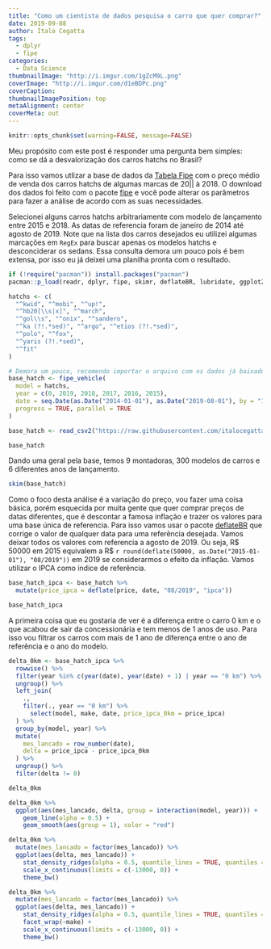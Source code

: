 ```yaml
---
title: "Como um cientista de dados pesquisa o carro que quer comprar?"
date: 2019-09-08
author: Ítalo Cegatta
tags:
  - dplyr
  - fipe
categories:
  - Data Science
thumbnailImage: "http://i.imgur.com/1gZcM9L.png"
coverImage: "http://i.imgur.com/d1eBDPc.png"
coverCaption:
thumbnailImagePosition: top
metaAlignment: center
coverMeta: out
---
```


```r
knitr::opts_chunk$set(warning=FALSE, message=FALSE)
```

Meu propósito com este post é responder uma pergunta bem simples: como se dá a desvalorização dos carros hatchs no Brasil?

Para isso vamos utlizar a base de dados da [Tabela Fipe](https://veiculos.fipe.org.br/) com o preço médio de venda dos carros hatchs de algumas marcas de 20|| à 2018. O download dos dados foi feito com o pacote [fipe](https://italocegatta.github.io/fipe/) e você pode alterar os parâmetros para fazer a análise de acordo com as suas necessidades.

Selecionei alguns carros hatchs arbitrariamente com modelo de lançamento entre 2015 e 2018. As datas de referencia foram de janeiro de 2014 até agosto de 2019. Note que na lista dos carros desejados eu utilizei algumas marcações em `RegEx` para buscar apenas os modelos hatchs e desconciderar os sedans. Essa consulta demora um pouco pois é bem extensa, por isso eu já deixei uma planilha pronta com o resultado.

```r
if (!require("pacman")) install.packages("pacman")
pacman::p_load(readr, dplyr, fipe, skimr, deflateBR, lubridate, ggplot2, ggridges, forcats)
```

```r
hatchs <- c(
  "^kwid", "^mobi", "^up!",
  "^hb20[\\s|x]", "^march",
  "^gol\\s", "^onix", "^sandero",
  "^ka (?!.*sed)", "^argo", "^etios (?!.*sed)",
  "^polo", "^fox",
  "^yaris (?!.*sed)",
  "^fit"
)

# Demora um pouco, recomendo importar o arquivo com os dados já baixados
base_hatch <- fipe_vehicle(
  model = hatchs,
  year = c(0, 2019, 2018, 2017, 2016, 2015),
  date = seq.Date(as.Date("2014-01-01"), as.Date("2019-08-01"), by = "1 months"),
  progress = TRUE, parallel = TRUE
)
```

```r
base_hatch <- read_csv2("https://raw.githubusercontent.com/italocegatta/italocegatta.github.io_source/master/content/dados/base_hatch.csv")

base_hatch
```

Dando uma geral pela base, temos 9 montadoras, 300 modelos de carros e 6 diferentes anos de lançamento.

```r
skim(base_hatch)
```

Como o foco desta análise é a variação do preço, vou fazer uma coisa básica, porém esquecida por muita gente que quer comprar preços de datas diferentes, que é descontar a famosa inflação e trazer os valores para uma base única de referencia. Para isso vamos usar o pacote [deflateBR](https://github.com/meirelesff/deflatebr/) que corrige o valor de qualquer data para uma referência desejada. Vamos deixar todos os valores com referencia a agosto de 2019. Ou seja, R\$ 50000 em 2015 equivalem a R\$ `r round(deflate(50000, as.Date("2015-01-01"), "08/2019"))` em 2019 se considerarmos o efeito da inflação. Vamos utilizar o IPCA como indice de referência.

```r
base_hatch_ipca <- base_hatch %>% 
  mutate(price_ipca = deflate(price, date, "08/2019", "ipca"))

base_hatch_ipca
```

A primeira coisa que eu gostaria de ver é a diferença entre o carro 0 km e o que acabou de sair da concessionária e tem menos de 1 anos de uso. Para isso vou filtrar os carros com mais de 1 ano de diferença entre o ano de referência e o ano do modelo.

```r
delta_0km <- base_hatch_ipca %>% 
  rowwise() %>% 
  filter(year %in% c(year(date), year(date) + 1) | year == "0 km") %>%
  ungroup() %>% 
  left_join(
    .,
    filter(., year == "0 km") %>% 
      select(model, make, date, price_ipca_0km = price_ipca) 
  ) %>% 
  group_by(model, year) %>%
  mutate(
    mes_lancado = row_number(date),
    delta = price_ipca - price_ipca_0km
  ) %>% 
  ungroup() %>% 
  filter(delta != 0)

delta_0km
```

```r
delta_0km %>% 
  ggplot(aes(mes_lancado, delta, group = interaction(model, year))) +
    geom_line(alpha = 0.5) +
    geom_smooth(aes(group = 1), color = "red")
```

```r
delta_0km %>% 
  mutate(mes_lancado = factor(mes_lancado)) %>% 
  ggplot(aes(delta, mes_lancado)) +
    stat_density_ridges(alpha = 0.5, quantile_lines = TRUE, quantiles = 2) +
    scale_x_continuous(limits = c(-13000, 0)) +
    theme_bw()
```

```r
delta_0km %>% 
  mutate(mes_lancado = factor(mes_lancado)) %>% 
  ggplot(aes(delta, mes_lancado)) +
    stat_density_ridges(alpha = 0.5, quantile_lines = TRUE, quantiles = 2) +
    facet_wrap(~make) +
    scale_x_continuous(limits = c(-13000, 0)) +
    theme_bw()
```

